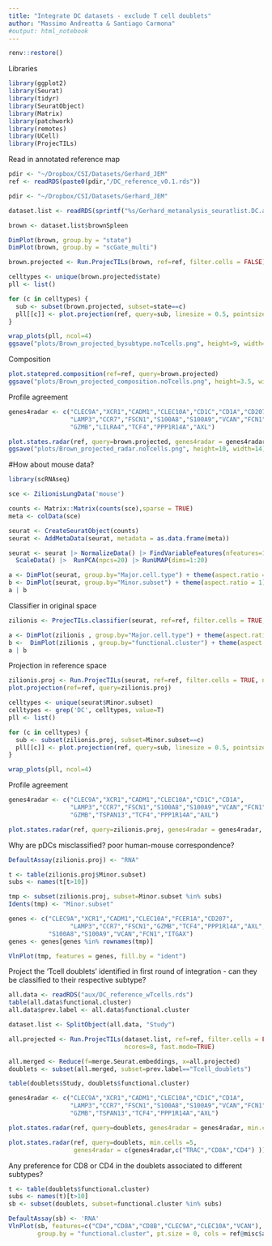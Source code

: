```yaml
---
title: "Integrate DC datasets - exclude T cell doublets"
author: "Massimo Andreatta & Santiago Carmona"
#output: html_notebook
---
```


```r
renv::restore()
```

Libraries
```r
library(ggplot2)
library(Seurat)
library(tidyr)
library(SeuratObject)
library(Matrix)
library(patchwork)
library(remotes)
library(UCell)
library(ProjecTILs)
```

Read in annotated reference map
```r
pdir <- "~/Dropbox/CSI/Datasets/Gerhard_JEM"
ref <- readRDS(paste0(pdir,"/DC_reference_v0.1.rds"))
```


```r
pdir <- "~/Dropbox/CSI/Datasets/Gerhard_JEM"

dataset.list <- readRDS(sprintf("%s/Gerhard_metanalysis_seuratlist.DC.anno.rds",pdir))

brown <- dataset.list$brownSpleen

DimPlot(brown, group.by = "state")
DimPlot(brown, group.by = "scGate_multi")
```

```r
brown.projected <- Run.ProjecTILs(brown, ref=ref, filter.cells = FALSE)
```



```r
celltypes <- unique(brown.projected$state)
pll <- list()

for (c in celltypes) {
  sub <- subset(brown.projected, subset=state==c)
  pll[[c]] <- plot.projection(ref, query=sub, linesize = 0.5, pointsize = 0.5) + ggtitle(c)
}

wrap_plots(pll, ncol=4)
ggsave("plots/Brown_projected_bysubtype.noTcells.png", height=9, width=22)
```


Composition
```r
plot.statepred.composition(ref=ref, query=brown.projected)
ggsave("plots/Brown_projected_composition.noTcells.png", height=3.5, width=5)
```


Profile agreement
```r
genes4radar <- c("CLEC9A","XCR1","CADM1","CLEC10A","CD1C","CD1A","CD207",
                 "LAMP3","CCR7","FSCN1","S100A8","S100A9","VCAN","FCN1",
                 "GZMB","LILRA4","TCF4","PPP1R14A","AXL")

plot.states.radar(ref, query=brown.projected, genes4radar = genes4radar, min.cells = 10)
ggsave("plots/Brown_projected_radar.noTcells.png", height=10, width=14)
```


#How about mouse data?
```r
library(scRNAseq)

sce <- ZilionisLungData('mouse')

counts <- Matrix::Matrix(counts(sce),sparse = TRUE)
meta <- colData(sce)

seurat <- CreateSeuratObject(counts)
seurat <- AddMetaData(seurat, metadata = as.data.frame(meta))
```


```r
seurat <- seurat |> NormalizeData() |> FindVariableFeatures(nfeatures=1000) |>
  ScaleData() |>  RunPCA(npcs=20) |> RunUMAP(dims=1:20)

a <- DimPlot(seurat, group.by="Major.cell.type") + theme(aspect.ratio = 1)
b <- DimPlot(seurat, group.by="Minor.subset") + theme(aspect.ratio = 1)
a | b
```

Classifier in original space
```r
zilionis <- ProjecTILs.classifier(seurat, ref=ref, filter.cells = TRUE, ncores=8)

a <- DimPlot(zilionis , group.by="Major.cell.type") + theme(aspect.ratio = 1)
b <-  DimPlot(zilionis , group.by="functional.cluster") + theme(aspect.ratio = 1)
a | b
```

Projection in reference space
```r
zilionis.proj <- Run.ProjecTILs(seurat, ref=ref, filter.cells = TRUE, ncores=8)
plot.projection(ref=ref, query=zilionis.proj)
```

```r
celltypes <- unique(seurat$Minor.subset)
celltypes <- grep('DC', celltypes, value=T)
pll <- list()

for (c in celltypes) {
  sub <- subset(zilionis.proj, subset=Minor.subset==c)
  pll[[c]] <- plot.projection(ref, query=sub, linesize = 0.5, pointsize = 0.5) + ggtitle(c)
}

wrap_plots(pll, ncol=4)
```

Profile agreement
```r
genes4radar <- c("CLEC9A","XCR1","CADM1","CLEC10A","CD1C","CD1A",
                 "LAMP3","CCR7","FSCN1","S100A8","S100A9","VCAN","FCN1",
                 "GZMB","TSPAN13","TCF4","PPP1R14A","AXL")

plot.states.radar(ref, query=zilionis.proj, genes4radar = genes4radar, min.cells =5)
```

Why are pDCs misclassified? poor human-mouse correspondence?
```r
DefaultAssay(zilionis.proj) <- "RNA"

t <- table(zilionis.proj$Minor.subset)
subs <- names(t[t>10])

tmp <- subset(zilionis.proj, subset=Minor.subset %in% subs)
Idents(tmp) <- "Minor.subset"

genes <- c("CLEC9A","XCR1","CADM1","CLEC10A","FCER1A","CD207",
                 "LAMP3","CCR7","FSCN1","GZMB","TCF4","PPP1R14A","AXL",
           "S100A8","S100A9","VCAN","FCN1","ITGAX")
genes <- genes[genes %in% rownames(tmp)]

VlnPlot(tmp, features = genes, fill.by = "ident")
```
Project the 'Tcell doublets' identified in first round of integration - can they be classified to their respective subtype?
```r
all.data <- readRDS("aux/DC_reference_wTcells.rds")
table(all.data$functional.cluster)
all.data$prev.label <- all.data$functional.cluster

dataset.list <- SplitObject(all.data, "Study")
```

```r
all.projected <- Run.ProjecTILs(dataset.list, ref=ref, filter.cells = FALSE,
                                ncores=8, fast.mode=TRUE)
```

```r
all.merged <- Reduce(f=merge.Seurat.embeddings, x=all.projected)
doublets <- subset(all.merged, subset=prev.label=="Tcell_doublets")

table(doublets$Study, doublets$functional.cluster)
```

```r
genes4radar <- c("CLEC9A","XCR1","CADM1","CLEC10A","CD1C","CD1A",
                 "LAMP3","CCR7","FSCN1","S100A8","S100A9","VCAN","FCN1",
                 "GZMB","TSPAN13","TCF4","PPP1R14A","AXL")

plot.states.radar(ref, query=doublets, genes4radar = genes4radar, min.cells =5)

plot.states.radar(ref, query=doublets, min.cells =5,
                  genes4radar = c(genes4radar,c("TRAC","CD8A","CD4") ))

```

Any preference for CD8 or CD4 in the doublets associated to different subtypes?
```r
t <- table(doublets$functional.cluster)
subs <- names(t)[t>10]
sb <- subset(doublets, subset=functional.cluster %in% subs)

DefaultAssay(sb) <- 'RNA'
VlnPlot(sb, features=c("CD4","CD8A","CD8B","CLEC9A","CLEC10A","VCAN"),
        group.by = "functional.cluster", pt.size = 0, cols = ref@misc$atlas.palette)
```